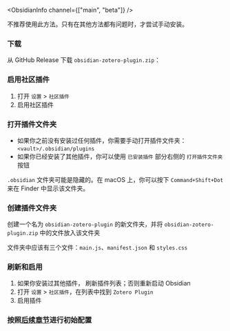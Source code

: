 
<ObsidianInfo channel={["main", "beta"]} />

<Callout type="warning">
  不推荐使用此方法。只有在其他方法都有问题时，才尝试手动安装。
</Callout>

<Steps>

### 下载

从 GitHub Release 下载 `obsidian-zotero-plugin.zip`： <ReleaseLink />

### 启用社区插件

1. 打开 `设置` > `社区插件`
2. 启用社区插件

### 打开插件文件夹

- 如果你之前没有安装过任何插件，你需要手动打开插件文件夹：`<vault>/.obsidian/plugins`
- 如果你已经安装了其他插件，你可以使用 `已安装插件` 部分右侧的 `打开插件文件夹` 按钮

<Callout>

`.obsidian` 文件夹可能是隐藏的。在 macOS 上，你可以按下 `Command+Shift+Dot` 来在 Finder 中显示该文件夹。

</Callout>

### 创建插件文件夹

创建一个名为 `obsidian-zotero-plugin` 的新文件夹，并将 `obsidian-zotero-plugin.zip` 中的文件放入该文件夹

文件夹中应该有三个文件：`main.js`、`manifest.json` 和 `styles.css`

### 刷新和启用

1. 如果你安装过其他插件， 刷新插件列表；否则重新启动 Obsidian
2. 打开 `设置` > `社区插件`，在列表中找到 `Zotero Plugin`
3. 启用插件

### 按照[后续章节](#basic-setup)进行初始配置

</Steps>